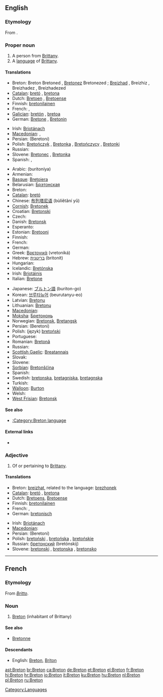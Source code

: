 {{interwiktionary|code=br}}
{{also|breton|bretón}}
==English==
{{wikipedia}}

===Etymology===
From {{etyl|fr}} {{term|lang=fr|Breton}}.

===Proper noun===
{{en-proper noun|Bretons}}

# A person from [[Brittany]].
# A [[language]] of [[w:Brittany|Brittany]].

====Translations====
{{trans-top|the people}}
* Breton: Breton {{m}} Bretoned {{p}}, [[Bretonez]] {{f}} Bretonezed {{p}}; [[Breizhad]] {{m}}, Breizhiz {{p}}, Breizhadez {{f}}, Breizhadezed {{p}}
* [[Catalan]]: [[bretó]] {{m}}, [[bretona]] {{f}}
* Dutch: [[Bretoen]] {{m}}, [[Bretoense]] {{f}}
* Finnish: [[bretonilainen]]
* French: {{t+|fr|Breton|m}}, {{t+|fr|Bretonne|f}}
* [[Galician]]: [[bretón]] {{m}}, [[bretoa]] {{f}}
* German: [[Bretone]] {{m}}, [[Bretonin]] {{f}}
{{trans-mid}}
* Irish: [[Briotánach]] {{m}}
* [[Macedonian]]: {{t|mk|Бретонец|m|tr=Brétonec}},  {{t|mk|Бретонка|f|tr=Brétonka}}
* Persian: {{fa-Arab|[[برتونی]]}} (Beretoni)
* Polish: [[Bretończyk]] {{m}}, [[Bretonka]] {{f}}, [[Bretończycy]] {{m|p}}, [[Bretonki]] {{f|p}}
* Russian: {{t+|ru|бретонец|m|tr=bretónets}}
* Slovene: [[Bretonec]] {{m}}, [[Bretonka]] {{f}}
* Spanish: {{t+|es|bretón|m}}, {{t-|es|bretona|f}}
{{trans-bottom}}

{{trans-top|the language}}
* Arabic: {{Arab|[[بريتونية]]}} (buritoníya) {{f}}
* Armenian: {{t-|hy|բրետոներեն|tr=bretoneren}}
* [[Basque]]: [[Bretoiera]]
* Belarusian: [[Брэтонская]]
* Breton: {{t+|br|brezhoneg|m|xs=Breton}}
* [[Catalan]]: [[bretó]] {{m}}
* Chinese: [[布列塔尼语]] (bùliětǎní yǔ)
* [[Cornish]]: [[Bretonek]]
* Croatian: [[Bretonski]]
* Czech: {{t|cs|bretonština|f}}
* Danish: [[Bretonsk]]
* Esperanto: {{t|eo|bretona lingvo|xs=Esperanto}}
* Estonian: [[Bretooni]]
* Finnish: {{t+|fi|bretoni}}
* French: {{t+|fr|breton|m}}
* German: {{t+|de|Bretonisch|n}}
* Greek: [[Βρετονικά]] (vretoniká) {{n|p}}
* Hebrew: [[בריטנית]] (britonít) {{f}}
* Hungarian: {{t+|hu|Breton}}
* Icelandic: [[Bretónska]]
* Irish: [[Briotáinis]] {{f}}
* Italian: [[Bretone]]
{{trans-mid}}
* Japanese: [[ブルトン語]] (buriton-go)
* Korean: [[브루타뉴어]] (beurutanyu-eo)
* Latvian: [[Bretoņu]]
* Lithuanian: [[Bretonų]]
* [[Macedonian]]: {{t|mk|бретонски|m|tr=brétonski}}
* [[Moksha]]: [[Бретононь]]
* Norwegian: [[Bretonsk]], [[Bretangsk]]
* Persian: {{fa-Arab|[[برتونی]]}} (Beretoni)
* Polish: (język) [[bretoński]] {{m}}
* Portuguese: {{t+|pt|bretão}}
* Romanian: [[Bretonă]]
* Russian: {{t+|ru|бретонский|tr=bretónskij}}
* [[Scottish Gaelic]]: [[Breatannais]] {{f}}
* Slovak: {{t+|sk|Bretónsky}}
* Slovene: {{t+|sl|bretonščina|f}}
* [[Sorbian]]: [[Bretonšćina]]
* Spanish: {{t+|es|bretón|m}}
* Swedish: [[bretonska]], [[bretagniska]], [[bretagnska]]
* Turkish: {{t+|tr|Bröton}}
* [[Walloon]]: [[Burton]]
* Welsh: {{t-|cy|Llydaweg|xs=Welsh}}
* [[West Frisian]]: [[Bretonsk]]
{{trans-bottom}}

====See also====
* [[:Category:Breton language]]

====External links====
* {{ISO 639|link=Ethnologue|1code=br|code=bre}}

===Adjective===
{{en-adj|-}}

# Of or pertaining to [[Brittany]].

====Translations====
{{trans-top|pertaining to Brittany}}
* Breton: [[breizhat]], related to the language: [[brezhonek]]
* [[Catalan]]: [[bretó]] {{m}}, [[bretona]] {{f}}
* Dutch: [[Bretoens]], [[Bretoense]]
* Finnish: [[bretonilainen]]
* French: {{t+|fr|breton|m}}, {{t+|fr|bretonne|f}}
* German: [[bretonisch]]
{{trans-mid}}
* Irish: [[Briotánach]]
* [[Macedonian]]: {{t|mk|бретонски|m|tr=brétonski}}
* Persian: {{fa-Arab|[[برتونی]]}} (Beretoni)
* Polish: [[bretoński]] {{m}}, [[bretońska]] {{f}}, [[bretońskie]] {{n}}
* Russian: [[бретонский]] (bretónskij)
* Slovene: [[bretonski]] {{m}}, [[bretonska]] {{f}}, [[bretonsko]] {{n}}
{{trans-bottom}}

[[Category:Languages]]

----

==French==

===Etymology===
From {{etyl|la|fr}} ''[[Britto]]''.

===Noun===
{{fr-noun|m}}

# [[#English|Breton]] (inhabitant of Brittany)

====See also====
* [[Bretonne]]

====Descendants====
* English: [[#English|Breton]], [[Briton]]

[[ast:Breton]]
[[br:Breton]]
[[ca:Breton]]
[[de:Breton]]
[[et:Breton]]
[[el:Breton]]
[[fr:Breton]]
[[hi:Breton]]
[[hr:Breton]]
[[io:Breton]]
[[it:Breton]]
[[ku:Breton]]
[[hu:Breton]]
[[nl:Breton]]
[[pl:Breton]]
[[ru:Breton]]